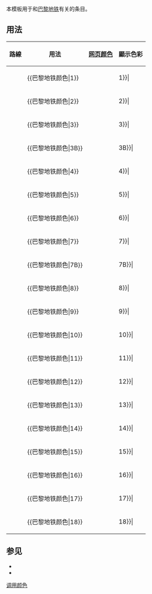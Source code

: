 <noinclude>{{template doc page viewed directly}}</noinclude>
本模板用于和[[巴黎地铁]]有关的条目。

== 用法 ==
{| class="wikitable"
|- 
! 路線 || 用法 || [[网页颜色]] || 顯示色彩
|- 
| {{Paris Metro Line|1}} || <nowiki>{{巴黎地铁颜色|</nowiki>1<nowiki>}}</nowiki> || {{巴黎地铁颜色|1}} || bgcolor={{巴黎地铁颜色|1}}|
|- 
| {{Paris Metro Line|2}} || <nowiki>{{巴黎地铁颜色|</nowiki>2<nowiki>}}</nowiki> || {{巴黎地铁颜色|2}} || bgcolor={{巴黎地铁颜色|2}}|
|- 
| {{Paris Metro Line|3}} || <nowiki>{{巴黎地铁颜色|</nowiki>3<nowiki>}}</nowiki> || {{巴黎地铁颜色|3}} || bgcolor={{巴黎地铁颜色|3}}|
|- 
| {{Paris Metro Line bis|3}} || <nowiki>{{巴黎地铁颜色|</nowiki>3B<nowiki>}}</nowiki> || {{巴黎地铁颜色|3B}} || bgcolor={{巴黎地铁颜色|3B}}|
|- 
| {{Paris Metro Line|4}} || <nowiki>{{巴黎地铁颜色|</nowiki>4<nowiki>}}</nowiki> || {{巴黎地铁颜色|4}} || bgcolor={{巴黎地铁颜色|4}}|
|- 
| {{Paris Metro Line|5}} || <nowiki>{{巴黎地铁颜色|</nowiki>5<nowiki>}}</nowiki> || {{巴黎地铁颜色|5}} || bgcolor={{巴黎地铁颜色|5}}|
|- 
| {{Paris Metro Line|6}} || <nowiki>{{巴黎地铁颜色|</nowiki>6<nowiki>}}</nowiki> || {{巴黎地铁颜色|6}} || bgcolor={{巴黎地铁颜色|6}}|
|-
| {{Paris Metro Line|7}} || <nowiki>{{巴黎地铁颜色|</nowiki>7<nowiki>}}</nowiki> || {{巴黎地铁颜色|7}} || bgcolor={{巴黎地铁颜色|7}}|
|- 
| {{Paris Metro Line bis|7}} || <nowiki>{{巴黎地铁颜色|</nowiki>7B<nowiki>}}</nowiki> || {{巴黎地铁颜色|7B}} || bgcolor={{巴黎地铁颜色|7B}}|
|-
| {{Paris Metro Line|8}} || <nowiki>{{巴黎地铁颜色|</nowiki>8<nowiki>}}</nowiki> || {{巴黎地铁颜色|8}} || bgcolor={{巴黎地铁颜色|8}}|
|-
| {{Paris Metro Line|9}} || <nowiki>{{巴黎地铁颜色|</nowiki>9<nowiki>}}</nowiki> || {{巴黎地铁颜色|9}} || bgcolor={{巴黎地铁颜色|9}}|
|-
| {{Paris Metro Line|10}} || <nowiki>{{巴黎地铁颜色|</nowiki>10<nowiki>}}</nowiki> || {{巴黎地铁颜色|10}} || bgcolor={{巴黎地铁颜色|10}}|
|-
| {{Paris Metro Line|11}} || <nowiki>{{巴黎地铁颜色|</nowiki>11<nowiki>}}</nowiki> || {{巴黎地铁颜色|11}} || bgcolor={{巴黎地铁颜色|11}}|
|-
| {{Paris Metro Line|12}} || <nowiki>{{巴黎地铁颜色|</nowiki>12<nowiki>}}</nowiki> || {{巴黎地铁颜色|12}} || bgcolor={{巴黎地铁颜色|12}}|
|-
| {{Paris Metro Line|13}} || <nowiki>{{巴黎地铁颜色|</nowiki>13<nowiki>}}</nowiki> || {{巴黎地铁颜色|13}} || bgcolor={{巴黎地铁颜色|13}}|
|-
| {{Paris Metro Line|14}} || <nowiki>{{巴黎地铁颜色|</nowiki>14<nowiki>}}</nowiki> || {{巴黎地铁颜色|14}} || bgcolor={{巴黎地铁颜色|14}}|
|-
| {{Paris Metro Line|15}} || <nowiki>{{巴黎地铁颜色|</nowiki>15<nowiki>}}</nowiki> || {{巴黎地铁颜色|15}} || bgcolor={{巴黎地铁颜色|15}}|
|-
| {{Paris Metro Line|16}} || <nowiki>{{巴黎地铁颜色|</nowiki>16<nowiki>}}</nowiki> || {{巴黎地铁颜色|16}} || bgcolor={{巴黎地铁颜色|16}}|
|-
| {{Paris Metro Line|17}} || <nowiki>{{巴黎地铁颜色|</nowiki>17<nowiki>}}</nowiki> || {{巴黎地铁颜色|17}} || bgcolor={{巴黎地铁颜色|17}}|
|-
| {{Paris Metro Line|18}} || <nowiki>{{巴黎地铁颜色|</nowiki>18<nowiki>}}</nowiki> || {{巴黎地铁颜色|18}} || bgcolor={{巴黎地铁颜色|18}}|
|}

== 参见 ==
*{{tl|Paris Metro Line}}
*{{tl|Paris Metro Line bis}}

<includeonly>
[[Category:巴黎地铁模板|调用颜色]]
</includeonly>
